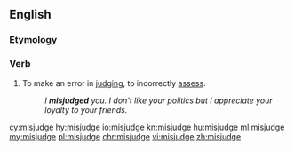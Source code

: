 ==English==

===Etymology===
{{prefix|mis|judge|lang=en}}

===Verb===
{{en-verb|misjudges|misjudging|misjudged|misjudged}}

# To make an error in [[judge|judging]], to incorrectly [[assess]].
#:''I '''misjudged''' you.  I don't like your politics but I appreciate your loyalty to your friends.''

[[cy:misjudge]]
[[hy:misjudge]]
[[io:misjudge]]
[[kn:misjudge]]
[[hu:misjudge]]
[[ml:misjudge]]
[[my:misjudge]]
[[pl:misjudge]]
[[chr:misjudge]]
[[vi:misjudge]]
[[zh:misjudge]]